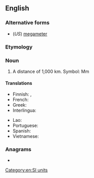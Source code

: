 {{also|mégamètre|mega-metre}}
==English==

===Alternative forms===
* (''US'') [[megameter]]

===Etymology===
{{prefix|mega|metre|lang=en}}

===Noun===
{{en-noun}}

# A distance of 1,000 km. Symbol: Mm

====Translations====
{{trans-top|distance of 1,000 km}}
* Finnish: {{t|fi|[[mega-|mega]][[metri]]}}, {{t|fi|[[tuhat]] [[kilometriä]]}}
* French: {{t+|fr|mégamètre|m}}
* Greek: {{t|el|megametro}}
* Interlingua: {{t|ia|megametro}}
{{trans-mid}}
* Lao: {{t+|lo|ເມກາແມັດ}}
* Portuguese: {{t+|pt|megâmetro|m}}
* Spanish: {{t|es|megametro}}
* Vietnamese: {{t|vi|megamet}}
{{trans-bottom}}

===Anagrams===
* {{anagrams|en|megameter}}

[[Category:en:SI units]]